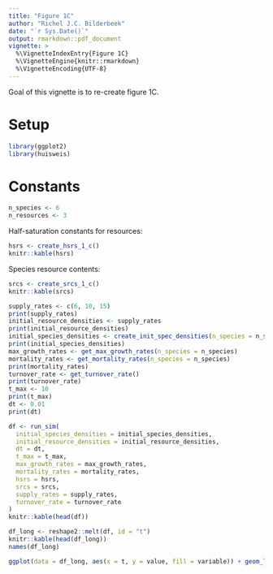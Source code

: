 ```yaml
---
title: "Figure 1C"
author: "Richel J.C. Bilderbeek"
date: "`r Sys.Date()`"
output: rmarkdown::pdf_document
vignette: >
  %\VignetteIndexEntry{Figure 1C}
  %\VignetteEngine{knitr::rmarkdown}
  %\VignetteEncoding{UTF-8}
---
```


Goal of this vignette is to re-create figure 1C.

# Setup

```r
library(ggplot2)
library(huisweis)
```

# Constants


```r
n_species <- 6
n_resources <- 3
```

Half-saturation constants for resources:

```r
hsrs <- create_hsrs_1_c()
knitr::kable(hsrs)
```

Species resource contents:

```r
srcs <- create_srcs_1_c()
knitr::kable(srcs)
```

```r
supply_rates <- c(6, 10, 15)
print(supply_rates)
initial_resource_densities <- supply_rates
print(initial_resource_densities)
initial_species_densities <- create_init_spec_densities(n_species = n_species)
print(initial_species_densities)
max_growth_rates <- get_max_growth_rates(n_species = n_species)
mortality_rates <- get_mortality_rates(n_species = n_species)
print(mortality_rates)
turnover_rate <- get_turnover_rate()
print(turnover_rate)
t_max <- 10
print(t_max)
dt <- 0.01
print(dt)
```

```r
df <- run_sim(
  initial_species_densities = initial_species_densities,
  initial_resource_densities = initial_resource_densities,
  dt = dt,
  t_max = t_max,
  max_growth_rates = max_growth_rates,
  mortality_rates = mortality_rates,
  hsrs = hsrs,
  srcs = srcs,
  supply_rates = supply_rates,
  turnover_rate = turnover_rate
)
knitr::kable(head(df))
```


```r
df_long <- reshape2::melt(df, id = "t")
knitr::kable(head(df_long))
names(df_long)
```

```r
ggplot(data = df_long, aes(x = t, y = value, fill = variable)) + geom_line()
```
